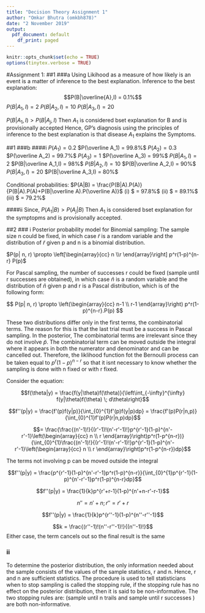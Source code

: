 ```yaml
---
title: "Decision Theory Assignment 1"
author: "Omkar Bhutra (omkbh878)"
date: "2 November 2019"
output:
  pdf_document: default
    df_print: paged
---
```


```r
knitr::opts_chunk$set(echo = TRUE)
options(tinytex.verbose = TRUE)
```

#Assignment 1:
##1
###a
Using Likihood as a measure of how likely is an event is a matter of inference to the best explanation.
Inference to the best explanation:
$$P(B|\overline{A},I) = 0.1%$$
$P(B|A_1,I) = 2%$
$P(B|A_2,I) = 10%$
$P(B|A_3,I) = 20%$

$P(B|A_1,I) > P(B|A_j,I)$
Then $A_1$ is considered bset explanation for B and is provisionally accepted
Hence,
GP's diagnosis using the principles of inference to the best explanation is that disease $A_1$ explains the Symptoms.

##1
###b
####i
$P(A_1) = 0.2%$ 
$P(\overline A_1) = 99.8%$
$P(A_2) = 0.3%$ 
$P(\overline A_2) = 99.7%$
$P(A_3) = 1%$
$P(\overline A_3) = 99%$
$P(B|A_1,I) = 2%$ 
$P(B|\overline A_1,I) = 98%$
$P(B|A_2,I) = 10%$
$P(B|\overline A_2,I) = 90%$
$P(B|A_3,I) = 20%$
$P(B|\overline A_3,I) = 80%$

Conditional probabilities:
$P(A|B) = \frac{P(B|A).P(A)}{P(B|A).P(A)+P(B|\overline A).P(\overline A)}$
(i) $ \frac{0.02X0.002}{0.02X0.002+0.98X0.998} = 97.8%$
(ii) $ \frac{0.1X0.003}{0.1X0.003+0.9X0.997} = 89.1%$
(iii) $ \frac{0.2X0.01}{0.2X0.01+0.8X0.99} = 79.2%$

####ii
Since, $P(A_1|B) > P(A_j|B)$
Then $A_1$ is considered bset explanation for the symptopms and is provisionally accepted.

##2
### i
Posterior probability model for Binomial sampling:
The sample size n could be fixed, in which case $\tilde r$ is a random variable and the distribution of $\tilde r$ given p and n is a binomial distribution.

$P(p| n, r) \propto \left[\begin{array}{cc} n \\r \end{array}\right] p^r(1-p)^{n-r} P(p)$

For Pascal sampling,
the number of successes r could be fixed (sample until r successes are obtained), in which case $\tilde n$ is a random variable and the distribution of $\tilde n$ given p and r is a Pascal distribution, which is of the following form:

$$
P(p| n, r) \propto \left(\begin{array}{cc} 
n-1 \\
r-1
\end{array}\right)
p^r(1-p)^{n-r}.P(p)
$$ 

These two distributions differ only in the first terms, the combinatorial terms. The reason for this is that the last trial must be a success in Pascal sampling. In the posterior, The combinatorial terms are irrelevant since they do not involve $\tilde p$. The combinatorial term can be moved outside the integral where it appears in both the numerator and denominator and can be cancelled out.
Therefore, the liklihood function fot the Bernoulli process can be taken equal to $p^r(1-p)^{n-r}$ so that it isnt necessary to know whether the sampling is done with n fixed or with r fixed.

Consider the equation:

$$f(\theta|y) = \frac{f(y|\theta)f(\theta)}{\left\int_{-\infty}^{\infty} f(y|\theta)f(\theta) \; d\theta\right}$$

$$f''(p|y) = \frac{f'(p)f(y|p)}{\int_{0}^{1}f'(p)f(y|p)dp} = \frac{f'(p)P(r|n,p)}{\int_{0}^{1}f'(p)P(r|n,p)dp}$$

$$= \frac{\frac{(n'-1)!}{(r'-1)!(n'-r'-1)!}p^{r'-1}(1-p)^{n'-r'-1}\left(\begin{array}{cc} 
n \\
r 
\end{array}\right)p^r(1-p^{n-r})}
{\int_{0}^{1}\frac{(n'-1)!}{(r'-1)!(n'-r'-1)!}p^{r'-1}(1-p)^{n'-r'-1}\left(\begin{array}{cc} 
n \\
r 
\end{array}\right)p^r(1-p^{n-r})dp}$$

The terms not involving p can be moved outside the integral

$$f''(p|y) = \frac{p^{r'-1}(1-p)^{n'-r'-1}p^r(1-p)^{n-r}}{\int_{0}^{1}p^{r'-1}(1-p)^{n'-r'-1}p^r(1-p)^{n-r}dp}$$

$$f''(p|y) = \frac{1}{k}p^{r'+r-1}(1-p)^{n'+n-r'-r-1}$$

$$n''=n'+n ;  r''=r'+r$$

$$f''(p|y) = \frac{1}{k}p^{r''-1}(1-p)^{n''-r''-1}$$

$$k = \frac{(r''-1)!(n''-r''-1)!}{(n''-1)!}$$
Either case, the term cancels out so the final result is the same

### ii
To determine the posterior distribution, the only information needed about the sample consists of the values of the sample statistics, r and n. Hence, r and n are sufficient statistics. The procedure is used to tell statisticians when to stop sampling is called the stopping rule, if the stopping rule has no effect on the posterior distribution, then it is said to be non-informative. The two stopping rules are: (sample until n trails and sample until r successes ) are both non-informative.

